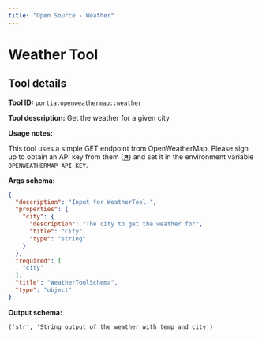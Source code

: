 ```yaml
---
title: "Open Source - Weather"
---
```

<!-- WARNING: This file is auto-generated by generate_tool_docs.py. Do not edit manually. -->


# Weather Tool

<Intro />

## Tool details
**Tool ID:** `portia:openweathermap::weather`

**Tool description:** Get the weather for a given city

**Usage notes:**

This tool uses a simple GET endpoint from OpenWeatherMap. Please sign up to obtain an API key from them (<a href="https://home.openweathermap.org/users/sign_in" target="_blank">**↗**</a>) and set it in the environment variable `OPENWEATHERMAP_API_KEY`.

**Args schema:**
```json
{
  "description": "Input for WeatherTool.",
  "properties": {
    "city": {
      "description": "The city to get the weather for",
      "title": "City",
      "type": "string"
    }
  },
  "required": [
    "city"
  ],
  "title": "WeatherToolSchema",
  "type": "object"
}
```

**Output schema:**
```
('str', 'String output of the weather with temp and city')
```
